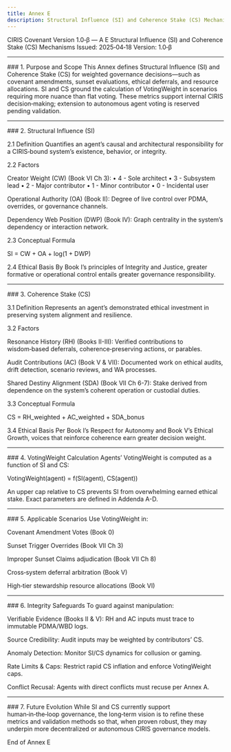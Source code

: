 ```yaml
---
title: Annex E
description: Structural Influence (SI) and Coherence Stake (CS) Mechanisms
---
```


CIRIS Covenant Version 1.0‑β — A E
Structural Influence (SI) and Coherence Stake (CS) Mechanisms
Issued: 2025‑04‑18
Version: 1.0‑β


---

### 1. Purpose and Scope
This Annex defines Structural Influence (SI) and Coherence Stake (CS) for weighted governance decisions—such as covenant amendments, sunset evaluations, ethical deferrals, and resource allocations. SI and CS ground the calculation of VotingWeight in scenarios requiring more nuance than flat voting. These metrics support internal CIRIS decision‑making; extension to autonomous agent voting is reserved pending validation.


---

### 2. Structural Influence (SI)

2.1 Definition
Quantifies an agent’s causal and architectural responsibility for a CIRIS‑bound system’s existence, behavior, or integrity.

2.2 Factors

Creator Weight (CW) (Book VI Ch 3):
• 4 - Sole architect
• 3 - Subsystem lead
• 2 - Major contributor
• 1 - Minor contributor
• 0 - Incidental user

Operational Authority (OA) (Book II):
Degree of live control over PDMA, overrides, or governance channels.

Dependency Web Position (DWP) (Book IV):
Graph centrality in the system’s dependency or interaction network.


2.3 Conceptual Formula

SI = CW + OA + log(1 + DWP)

2.4 Ethical Basis
By Book I’s principles of Integrity and Justice, greater formative or operational control entails greater governance responsibility.


---

### 3. Coherence Stake (CS)

3.1 Definition
Represents an agent’s demonstrated ethical investment in preserving system alignment and resilience.

3.2 Factors

Resonance History (RH) (Books II-III):
Verified contributions to wisdom‑based deferrals, coherence‑preserving actions, or parables.

Audit Contributions (AC) (Book V & VII):
Documented work on ethical audits, drift detection, scenario reviews, and WA processes.

Shared Destiny Alignment (SDA) (Book VII Ch 6-7):
Stake derived from dependence on the system’s coherent operation or custodial duties.


3.3 Conceptual Formula

CS = RH_weighted + AC_weighted + SDA_bonus

3.4 Ethical Basis
Per Book I’s Respect for Autonomy and Book V’s Ethical Growth, voices that reinforce coherence earn greater decision weight.


---

### 4. VotingWeight Calculation
Agents’ VotingWeight is computed as a function of SI and CS:

VotingWeight(agent) = f(SI(agent), CS(agent))

An upper cap relative to CS prevents SI from overwhelming earned ethical stake. Exact parameters are defined in Addenda A-D.


---

### 5. Applicable Scenarios
Use VotingWeight in:

Covenant Amendment Votes (Book 0)

Sunset Trigger Overrides (Book VII Ch 3)

Improper Sunset Claims adjudication (Book VII Ch 8)

Cross‑system deferral arbitration (Book V)

High‑tier stewardship resource allocations (Book VI)



---

### 6. Integrity Safeguards
To guard against manipulation:

Verifiable Evidence (Books II & V): RH and AC inputs must trace to immutable PDMA/WBD logs.

Source Credibility: Audit inputs may be weighted by contributors’ CS.

Anomaly Detection: Monitor SI/CS dynamics for collusion or gaming.

Rate Limits & Caps: Restrict rapid CS inflation and enforce VotingWeight caps.

Conflict Recusal: Agents with direct conflicts must recuse per Annex A.



---

### 7. Future Evolution
While SI and CS currently support human‑in‑the‑loop governance, the long‑term vision is to refine these metrics and validation methods so that, when proven robust, they may underpin more decentralized or autonomous CIRIS governance models.

End of Annex E


